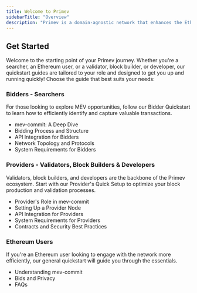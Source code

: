 ```yaml
---
title: Welcome to Primev
sidebarTitle: "Overview"
description: "Primev is a domain-agnostic network that enhances the Ethereum blockbuilding experience by streamlining MEV coordination and improving the interaction among searchers, users, and builders."
---
```


## Get Started

Welcome to the starting point of your Primev journey. Whether you're a searcher, an Ethereum user, or a validator, block builder,
or developer, our quickstart guides are tailored to your role and designed to get you up and running quickly!
Choose the guide that best suits your needs:

### Bidders - Searchers

For those looking to explore MEV opportunities, follow our Bidder Quickstart to learn how to efficiently identify and capture
valuable transactions.

- mev-commit: A Deep Dive
- Bidding Process and Structure
- API Integration for Bidders
- Network Topology and Protocols
- System Requirements for Bidders

### Providers - Validators, Block Builders & Developers

Validators, block builders, and developers are the backbone of the Primev ecosystem. Start with our Provider's Quick Setup to
optimize your block production and validation processes.

- Provider's Role in mev-commit
- Setting Up a Provider Node
- API Integration for Providers
- System Requirements for Providers
- Contracts and Security Best Practices

### Ethereum Users

If you're an Ethereum user looking to engage with the network more efficiently,
our general quickstart will guide you through the essentials.

- Understanding mev-commit
- Bids and Privacy
- FAQs
